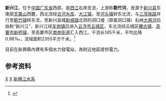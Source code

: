 {{Infobox River
  | river_name      =新兴江
  | image_name      = 
  | image_size      = 
  | caption         = 
  | origin          = [[广东省|广东省]][[新兴县|新兴县]][[天露山|天露山]]西麓
  | mouth           = 广东省[[高要市|高要市]][[南岸街道_(高要市)|南岸街道]][[西江|西江]]
  | basin_countries = 
  | length          = 145 km
  | elevation       = 
  | mouth_elevation = 
  | discharge       = 
  | watershed       = 2355 km<sup>2</sup>
}}
'''新兴江'''，位于[[中国|中国]][[广东省|广东省]]西部，是[[西江|西江]]右岸支流，上游称'''簕竹河'''，发源于[[新兴县|新兴县]]东南部[[天露山|天露山]]西麓，西北流经[[合河水库|合河水库]]、[[大江镇_(新兴县)|大江镇]]，至[[河头镇_(新兴县)|河头镇]]转东北流，与[[三茂铁路|三茂铁路]]并行至[[簕竹镇|簕竹镇]]转东流，至新兴县城[[新城镇_(新兴县)|新城镇]]北郊的洞口墟（原属洞口镇）右纳[[大南河_(新兴江)|大南河]]后始称“新兴江”，新兴江经[[车岗镇|车岗镇]]后进入[[云浮市|云浮市]][[云城区|云城区]]，东北流经云城区[[腰古镇|腰古镇]]、[[高要市|高要市]][[新桥镇_(高要市)|新桥镇]]，至高要市区[[南岸街道_(高要市)|南岸街道]]汇入西江。干流长145千米，平均比降0.98‰，流域面积2355平方千米。<ref name="中国河湖大典">{{cite book zh |author=《[[中国河湖大典|中国河湖大典]]》编纂委员会 |title=《中国河湖大典·珠江卷》 |format=M|edition=1 |location=北京 |publisher=中国水利水电出版社 |date=2013年1月 |pages=215页 |id= ISBN 978-7-5170-0561-2}}</ref>

目前在新興縣內建有多個水力發電站，為附近地區提供電力。

==参考资料==
{{reflist}}

{{珠江水系}}

[[Category:西江水系|X]]
[[Category:广东河流|X]]
[[Category:新興江水系|]]
